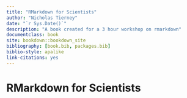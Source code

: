 ```yaml
--- 
title: "RMarkdown for Scientists"
author: "Nicholas Tierney"
date: "`r Sys.Date()`"
description: "A book created for a 3 hour workshop on rmarkdown"
documentclass: book
site: bookdown::bookdown_site
bibliography: [book.bib, packages.bib]
biblio-style: apalike
link-citations: yes
---
```


# RMarkdown for Scientists
